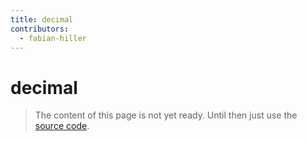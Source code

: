 ```yaml
---
title: decimal
contributors:
  - fabian-hiller
---
```


# decimal

> The content of this page is not yet ready. Until then just use the [source code](https://github.com/fabian-hiller/valibot/blob/main/library/src/validations/decimal/decimal.ts).
